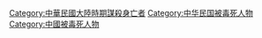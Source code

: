 [[Category:中華民國大陸時期謀殺身亡者|Category:中華民國大陸時期謀殺身亡者]]
[[Category:中华民国被毒死人物|Category:中华民国被毒死人物]]
[[Category:中國被毒死人物|Category:中國被毒死人物]]